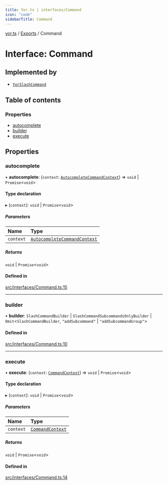 ```yaml
---
title: Yor.ts | interfaces/Command
icon: "code"
sidebarTitle: Command
---
```

[yor.ts](../README) / [Exports](../modules) / Command

# Interface: Command

## Implemented by

- [`YorSlashCommand`](../classes/YorSlashCommand)

## Table of contents

### Properties

- [autocomplete](Command#autocomplete)
- [builder](Command#builder)
- [execute](Command#execute)

## Properties

### autocomplete

• **autocomplete**: (`context`: [`AutocompleteCommandContext`](../classes/AutocompleteCommandContext)) => `void` \| `Promise`\<`void`\>

#### Type declaration

▸ (`context`): `void` \| `Promise`\<`void`\>

##### Parameters

| Name | Type |
| :------ | :------ |
| `context` | [`AutocompleteCommandContext`](../classes/AutocompleteCommandContext) |

##### Returns

`void` \| `Promise`\<`void`\>

#### Defined in

[src/interfaces/Command.ts:15](https://github.com/OreOreki/interactions.ts/blob/69aba85/src/interfaces/Command.ts#L15)

___

### builder

• **builder**: `SlashCommandBuilder` \| `SlashCommandSubcommandsOnlyBuilder` \| `Omit`\<`SlashCommandBuilder`, ``"addSubcommand"`` \| ``"addSubcommandGroup"``\>

#### Defined in

[src/interfaces/Command.ts:10](https://github.com/OreOreki/interactions.ts/blob/69aba85/src/interfaces/Command.ts#L10)

___

### execute

• **execute**: (`context`: [`CommandContext`](../classes/CommandContext)) => `void` \| `Promise`\<`void`\>

#### Type declaration

▸ (`context`): `void` \| `Promise`\<`void`\>

##### Parameters

| Name | Type |
| :------ | :------ |
| `context` | [`CommandContext`](../classes/CommandContext) |

##### Returns

`void` \| `Promise`\<`void`\>

#### Defined in

[src/interfaces/Command.ts:14](https://github.com/OreOreki/interactions.ts/blob/69aba85/src/interfaces/Command.ts#L14)
